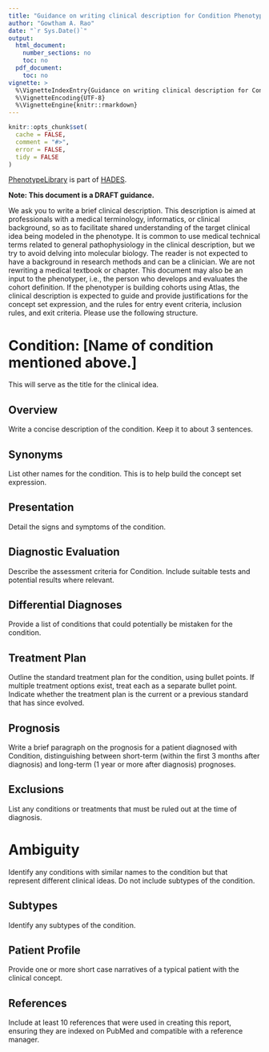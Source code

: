 ```yaml
---
title: "Guidance on writing clinical description for Condition Phenotypes"
author: "Gowtham A. Rao"
date: "`r Sys.Date()`"
output:
  html_document:
    number_sections: no
    toc: no  
  pdf_document: 
    toc: no     
vignette: >
  %\VignetteIndexEntry{Guidance on writing clinical description for Condition Phenotypes}
  %\VignetteEncoding{UTF-8}    
  %\VignetteEngine{knitr::rmarkdown}
---
```


```r
knitr::opts_chunk$set(
  cache = FALSE,
  comment = "#>",
  error = FALSE,
  tidy = FALSE
)
```

[PhenotypeLibrary](https://github.com/OHDSI/PhenotypeLibrary) is part of [HADES](https://ohdsi.github.io/Hades/).

**Note: This document is a DRAFT guidance.**

We ask you to write a brief clinical description. This description is aimed at professionals with a medical terminology, informatics, or clinical background, so as to facilitate shared understanding of the target clinical idea being modeled in the phenotype. It is common to use medical technical terms related to general pathophysiology in the clinical description, but we try to avoid delving into molecular biology. The reader is not expected to have a background in research methods and can be a clinician. We are not rewriting a medical textbook or chapter. This document may also be an input to the phenotyper, i.e., the person who develops and evaluates the cohort definition. If the phenotyper is building cohorts using Atlas, the clinical description is expected to guide and provide justifications for the concept set expression, and the rules for entry event criteria, inclusion rules, and exit criteria. Please use the following structure.

# Condition: [Name of condition mentioned above.]
This will serve as the title for the clinical idea.

## Overview
Write a concise description of the condition. Keep it to about 3 sentences.

## Synonyms
List other names for the condition. 
This is to help build the concept set expression.

## Presentation
Detail the signs and symptoms of the condition.

## Diagnostic Evaluation
Describe the assessment criteria for Condition. Include suitable tests and potential results where relevant.

## Differential Diagnoses
Provide a list of conditions that could potentially be mistaken for the condition.

## Treatment Plan
Outline the standard treatment plan for the condition, using bullet points. If multiple treatment options exist, treat each as a separate bullet point. Indicate whether the treatment plan is the current or a previous standard that has since evolved.


## Prognosis
Write a brief paragraph on the prognosis for a patient diagnosed with Condition, distinguishing between short-term (within the first 3 months after diagnosis) and long-term (1 year or more after diagnosis) prognoses.

## Exclusions
List any conditions or treatments that must be ruled out at the time of diagnosis.

# Ambiguity
Identify any conditions with similar names to the condition but that represent different clinical ideas. Do not include subtypes of the condition.

## Subtypes
Identify any subtypes of the condition.

## Patient Profile
Provide one or more short case narratives of a typical patient with the clinical concept.

## References
Include at least 10 references that were used in creating this report, ensuring they are indexed on PubMed and compatible with a reference manager.


